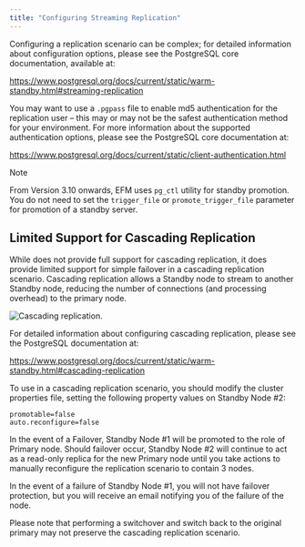 ```yaml
---
title: "Configuring Streaming Replication"
---
```


<div id="configuring_streaming_replication" class="registered_link"></div>


Configuring a replication scenario can be complex; for detailed information about configuration options, please see the PostgreSQL core documentation, available at:

<https://www.postgresql.org/docs/current/static/warm-standby.html#streaming-replication>

You may want to use a `.pgpass` file to enable md5 authentication for the replication user – this may or may not be the safest authentication method for your environment. For more information about the supported authentication options, please see the PostgreSQL core documentation at:

<https://www.postgresql.org/docs/current/static/client-authentication.html>

<div class="note">

<div class="title">

Note

</div>

From Version 3.10 onwards, EFM uses `pg_ctl` utility for standby promotion. You do not need to set the `trigger_file` or `promote_trigger_file` parameter for promotion of a standby server.

</div>

## Limited Support for Cascading Replication

While does not provide full support for cascading replication, it does provide limited support for simple failover in a cascading replication scenario. Cascading replication allows a Standby node to stream to another Standby node, reducing the number of connections (and processing overhead) to the primary node.

![*Cascading replication.*](images/cascading_replication.png)

For detailed information about configuring cascading replication, please see the PostgreSQL documentation at:

<https://www.postgresql.org/docs/current/static/warm-standby.html#cascading-replication>

To use in a cascading replication scenario, you should modify the cluster properties file, setting the following property values on Standby Node \#2:

    promotable=false
    auto.reconfigure=false

In the event of a Failover, Standby Node \#1 will be promoted to the role of Primary node. Should failover occur, Standby Node \#2 will continue to act as a read-only replica for the new Primary node until you take actions to manually reconfigure the replication scenario to contain 3 nodes.

In the event of a failure of Standby Node \#1, you will not have failover protection, but you will receive an email notifying you of the failure of the node.

Please note that performing a switchover and switch back to the original primary may not preserve the cascading replication scenario.
